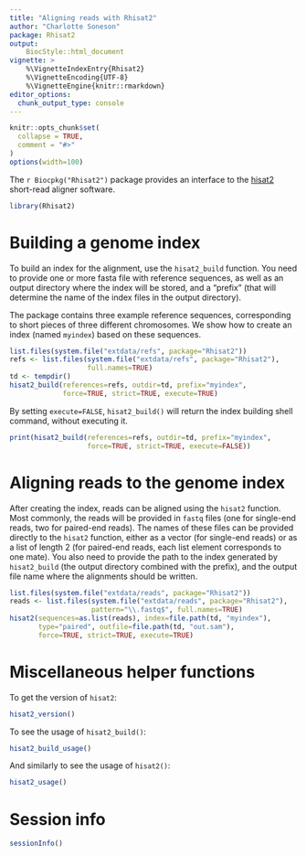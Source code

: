 ```yaml
---
title: "Aligning reads with Rhisat2"
author: "Charlotte Soneson"
package: Rhisat2
output: 
    BiocStyle::html_document
vignette: >
    %\VignetteIndexEntry{Rhisat2}
    %\VignetteEncoding{UTF-8}  
    %\VignetteEngine{knitr::rmarkdown}
editor_options: 
  chunk_output_type: console
---
```


```r
knitr::opts_chunk$set(
  collapse = TRUE,
  comment = "#>"
)
options(width=100)
```

The `r Biocpkg("Rhisat2")` package provides an interface to the
[hisat2](https://ccb.jhu.edu/software/hisat2/index.shtml) short-read aligner
software.

```r
library(Rhisat2)
```

# Building a genome index

To build an index for the alignment, use the `hisat2_build` function. You need
to provide one or more fasta file with reference sequences, as well as an output
directory where the index will be stored, and a "prefix" (that will determine
the name of the index files in the output directory).

The package contains three example reference sequences, corresponding to short
pieces of three different chromosomes. We show how to create an index (named
`myindex`) based on these sequences.

```r
list.files(system.file("extdata/refs", package="Rhisat2"))
refs <- list.files(system.file("extdata/refs", package="Rhisat2"), 
                   full.names=TRUE)
td <- tempdir()
hisat2_build(references=refs, outdir=td, prefix="myindex", 
             force=TRUE, strict=TRUE, execute=TRUE)
```

By setting `execute=FALSE`, `hisat2_build()` will return the index building shell
command, without executing it.

```r
print(hisat2_build(references=refs, outdir=td, prefix="myindex",
                   force=TRUE, strict=TRUE, execute=FALSE))
```

# Aligning reads to the genome index

After creating the index, reads can be aligned using the `hisat2` function. Most
commonly, the reads will be provided in `fastq` files (one for single-end reads,
two for paired-end reads). The names of these files can be provided directly to
the `hisat2` function, either as a vector (for single-end reads) or as a list of
length 2 (for paired-end reads, each list element corresponds to one mate). You
also need to provide the path to the index generated by `hisat2_build` (the
output directory combined with the prefix), and the output file name where the
alignments should be written.

```r
list.files(system.file("extdata/reads", package="Rhisat2"))
reads <- list.files(system.file("extdata/reads", package="Rhisat2"),
                    pattern="\\.fastq$", full.names=TRUE)
hisat2(sequences=as.list(reads), index=file.path(td, "myindex"), 
       type="paired", outfile=file.path(td, "out.sam"), 
       force=TRUE, strict=TRUE, execute=TRUE)
```

# Miscellaneous helper functions

To get the version of `hisat2`:

```r
hisat2_version()
```

To see the usage of `hisat2_build()`:

```r
hisat2_build_usage()
```

And similarly to see the usage of `hisat2()`:

```r
hisat2_usage()
```

# Session info

```r
sessionInfo()
```

